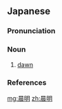 ==Japanese==
{{ja-kanjitab|しん|めい|yomi=o}}

===Pronunciation===
{{ja-pron|yomi=kanon|しんめい|acc=0|acc_ref=DJR}}

===Noun===
{{ja-noun|しんめい}}

# [[dawn]]

===References===
<references/>

[[mg:晨明]]
[[zh:晨明]]
